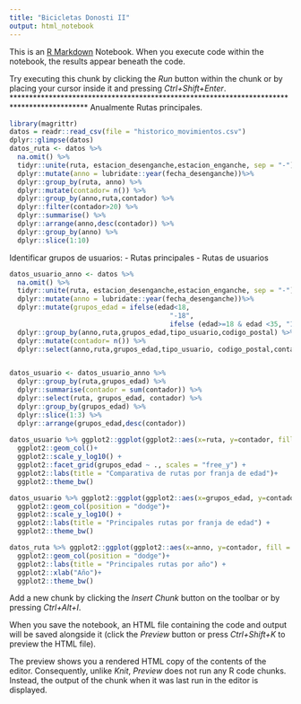 ```yaml
---
title: "Bicicletas Donosti II"
output: html_notebook
---
```


This is an [R Markdown](http://rmarkdown.rstudio.com) Notebook. When you execute code within the notebook, the results appear beneath the code. 

Try executing this chunk by clicking the *Run* button within the chunk or by placing your cursor inside it and pressing *Ctrl+Shift+Enter*. 
*******************************************************************************************
Anualmente Rutas principales.

```r
library(magrittr)
datos = readr::read_csv(file = "historico_movimientos.csv")
dplyr::glimpse(datos)
datos_ruta <- datos %>% 
  na.omit() %>%
  tidyr::unite(ruta, estacion_desenganche,estacion_enganche, sep = "-")%>%
  dplyr::mutate(anno = lubridate::year(fecha_desenganche))%>%
  dplyr::group_by(ruta, anno) %>%
  dplyr::mutate(contador= n()) %>%
  dplyr::group_by(anno,ruta,contador) %>%
  dplyr::filter(contador>20) %>% 
  dplyr::summarise() %>%
  dplyr::arrange(anno,desc(contador)) %>%
  dplyr::group_by(anno) %>%
  dplyr::slice(1:10)

```
Identificar grupos de usuarios:
- Rutas principales
- Rutas de usuarios
```r
datos_usuario_anno <- datos %>% 
  na.omit() %>%
  tidyr::unite(ruta, estacion_desenganche,estacion_enganche, sep = "-")%>%
  dplyr::mutate(anno = lubridate::year(fecha_desenganche))%>%
  dplyr::mutate(grupos_edad = ifelse(edad<18, 
                                        "-18", 
                                        ifelse (edad>=18 & edad <35, "18-35", ifelse(edad>=35 & edad <55, "35-55", ifelse(edad>55 & edad<65, "55-65", "65-"))))) %>%
  dplyr::group_by(anno,ruta,grupos_edad,tipo_usuario,codigo_postal) %>%
  dplyr::mutate(contador= n()) %>%
  dplyr::select(anno,ruta,grupos_edad,tipo_usuario, codigo_postal,contador) 


datos_usuario <- datos_usuario_anno %>% 
  dplyr::group_by(ruta,grupos_edad) %>% 
  dplyr::summarise(contador = sum(contador)) %>% 
  dplyr::select(ruta, grupos_edad, contador) %>% 
  dplyr::group_by(grupos_edad) %>% 
  dplyr::slice(1:3) %>% 
  dplyr::arrange(grupos_edad,desc(contador))
  
datos_usuario %>% ggplot2::ggplot(ggplot2::aes(x=ruta, y=contador, fill = ruta))+
  ggplot2::geom_col()+ 
  ggplot2::scale_y_log10() +
  ggplot2::facet_grid(grupos_edad ~ ., scales = "free_y") +
  ggplot2::labs(title = "Comparativa de rutas por franja de edad")+
  ggplot2::theme_bw()

datos_usuario %>% ggplot2::ggplot(ggplot2::aes(x=grupos_edad, y=contador, fill = ruta))+
  ggplot2::geom_col(position = "dodge")+ 
  ggplot2::scale_y_log10() +
  ggplot2::labs(title = "Principales rutas por franja de edad") +
  ggplot2::theme_bw()

datos_ruta %>% ggplot2::ggplot(ggplot2::aes(x=anno, y=contador, fill = ruta))+
  ggplot2::geom_col(position = "dodge")+ 
  ggplot2::labs(title = "Principales rutas por año") +
  ggplot2::xlab("Año")+
  ggplot2::theme_bw()

```

Add a new chunk by clicking the *Insert Chunk* button on the toolbar or by pressing *Ctrl+Alt+I*.

When you save the notebook, an HTML file containing the code and output will be saved alongside it (click the *Preview* button or press *Ctrl+Shift+K* to preview the HTML file).

The preview shows you a rendered HTML copy of the contents of the editor. Consequently, unlike *Knit*, *Preview* does not run any R code chunks. Instead, the output of the chunk when it was last run in the editor is displayed.
